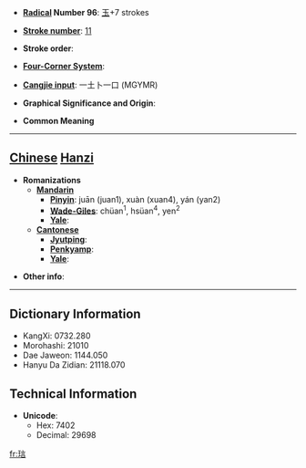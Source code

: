 * '''[[Wiktionary:Chinese radical index| Radical]] Number 96''': [[Wiktionary:Chinese radical index 玉|玉]]+7 strokes

* '''[[Wiktionary:Chinese total strokes index|Stroke number]]''': [[Wiktionary:Chinese total strokes index 11|11]]

* '''Stroke order''': 

* '''[[Wiktionary:Chinese four corner index|Four-Corner System]]''': 

* '''[[Wiktionary:Chinese Cangjie index|Cangjie input]]''': 一土卜一口 (MGYMR)

* '''Graphical Significance and Origin''': 

* '''Common Meaning'''

----

== [[Chinese]] [[Hanzi]] ==

* '''Romanizations'''
** '''[[Mandarin]]'''
*** '''[[Pinyin]]''': juān (juan1), xuàn (xuan4), yán (yan2)
*** '''[[Wade-Giles]]''': chüan<sup>1</sup>, hsüan<sup>4</sup>, yen<sup>2</sup>
*** '''[[Yale]]''': 
** '''[[Cantonese]]'''
*** '''[[Jyutping]]''':
*** '''[[Penkyamp]]''': 
*** '''[[Yale]]''': 

* '''Other info''': 

----

== Dictionary Information ==

* KangXi: 0732.280
* Morohashi: 21010
* Dae Jaweon: 1144.050
* Hanyu Da Zidian: 21118.070

== Technical Information ==

* '''Unicode''':
** Hex: 7402
** Decimal: 29698

[[fr:琂]]